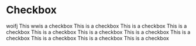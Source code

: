 # Checkbox


<Stack>
  <Checkbox>woifj</Checkbox>
  <Checkbox name={"c1"} tone={"tomato"} fontSize={"xl"}>
    <Text>This wwis a checkbox</Text>
  </Checkbox>
  <Checkbox checkEmoji={"123"} name={"c61"} tone={"tomato"} fontSize={"xl"}>
    This is a checkbox
  </Checkbox>
  <Checkbox name={"c2"} tone={"mint"} fontSize={"lg"}>
    This is a checkbox
  </Checkbox>
  <Checkbox name={"c3"} tone={"gray"} fontSize={"base"}>
    This is a checkbox
  </Checkbox>
  <Checkbox name={"c4"} tone={"sky"} fontSize={"sm"}>
    This is a checkbox
  </Checkbox>
  <Checkbox name={"c5"} tone={"amber"} fontSize={"xs"}>
    This is a checkbox
  </Checkbox>
  <Checkbox name={"c1"} disabled tone={"tomato"} fontSize={"xl"}>
    This is a checkbox
  </Checkbox>
  <Checkbox name={"c2"} disabled tone={"blue"} fontSize={"lg"}>
    This is a checkbox
  </Checkbox>
  <Checkbox name={"c3"} disabled tone={"gray"} fontSize={"base"}>
    This is a checkbox
  </Checkbox>
  <Checkbox name={"c4"} disabled tone={"sky"} fontSize={"sm"}>
    This is a checkbox
  </Checkbox>
  <Checkbox name={"c5"} disabled tone={"amber"} fontSize={"xs"}>
    This is a checkbox
  </Checkbox>
</Stack>
